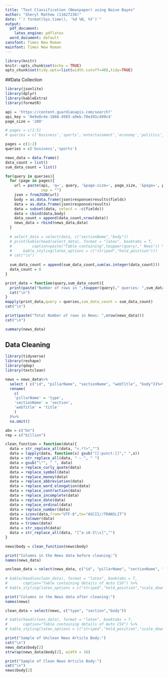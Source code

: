 ```yaml
---
title: "Text Classification (Newspaper) using Naive Bayes"
author: "Sheryl Mathew (11627236)"
date: "`r format(Sys.time(), '%d %B, %Y')`"
output:
  pdf_document:
    latex_engine: pdflatex
  word_document: default
sansfont: Times New Roman
mainfont: Times New Roman
---
```


```r
library(knitr)
knitr::opts_chunk$set(echo = TRUE)
opts_chunk$set(tidy.opts=list(width.cutoff=40),tidy=TRUE)
```

##Data Collection

```r
library(jsonlite)
library(dplyr)
library(kableExtra) 
library(formatR)

api = 'https://content.guardianapis.com/search?'
api_key = '0e9a8c4e-1866-4503-a9eb-70e391c499c4'
page_size = '200'

# pages = c(1:5)
# queries = c('business','sports','entertainment','economy','politics','science','crime','health','art','technology')

pages = c(1:2)
queries = c('business','sports')

news_data = data.frame()
data_count = list()
sum_data_count = list()

for(query in queries){
  for (page in pages){
    url = paste(api, 'q=', query, '&page-size=', page_size, '&page=', page, '&show-fields=body', '&api-key=', api_key, 
                sep = "")
    json = fromJSON(url)
    body = as.data.frame(json$response$results$fields)
    data = as.data.frame(json$response$results)
    data = subset(data, select = -c(fields))
    data = cbind(data,body)
    data_count = append(data_count,nrow(data))
    news_data = rbind(news_data,data)
  }
  
  # select_data = select(data, c("sectionName","body"))
  # print(kable(head(select_data), format = "latex", booktabs = T, 
  #         caption=paste("Table containing",toupper(query)," News")) %>%
  #     kable_styling(latex_options = c("striped","hold_position")))
  # cat("\n")
  
  sum_data_count = append(sum_data_count,sum(as.integer(data_count)))
  data_count = 0
}
```
\newpage
```r
print_data = function(query,sum_data_count){
  print(paste("Number of rows in ",toupper(query)," queries: ",sum_data_count))
  cat("\n")
}
mapply(print_data,query = queries,sum_data_count = sum_data_count)
cat("\n")

print(paste("Total Number of rows in News: ",nrow(news_data)))
cat("\n")

summary(news_data)
```

## Data Cleaning

```r
library(tidyverse)
library(reshape)
library(qdap)
library(textclean)

news = news_data%>%
  select ( c("id", "pillarName", "sectionName", "webTitle", "body"))%>%
  rename(
    c(
    'pillarName' = 'type',
    'sectionName' = 'section',
    'webTitle' = 'title'
    )
  )%>%
  na.omit()

```


```r
abv = c("bn")
rep = c("billion")

clean_function = function(data){
  data = str_replace_all(data, "<.*?>","")
  data = lapply(data, function(x) gsub("[[:punct:]]"," ",x))
  data = str_replace_all(data, " – ", " ")
  data = gsub("\"", " ", data)
  data = replace_curly_quote(data)
  data = replace_symbol(data)
  data = replace_money(data)
  data = replace_abbreviation(data)
  data = replace_word_elongation(data)
  data = replace_contraction(data)
  data = replace_incomplete(data)
  data = replace_date(data)
  data = replace_ordinal(data)
  data = replace_number(data)
  data = iconv(data,from="UTF-8",to="ASCII//TRANSLIT")
  data = tolower(data)
  data = trimws(data)
  data = str_squish(data)
  data = str_replace_all(data, "[^a-zA-Z\\s]","")
}

news$body = clean_function(news$body)
```

```r
print("Columns in the News data before cleaning:")
names(news_data)

unclean_data = select(news_data, c("id", "pillarName", "sectionName", "webTitle", "body"))
  
# kable(head(unclean_data), format = "latex", booktabs = T, 
#       caption="Table containing details of Auto CSV") %>%
# kable_styling(latex_options = c("striped","hold_position","scale_down"))


```

```r
print("Columns in the News data after cleaning:")
names(news)

clean_data = select(news, c("type", "section","body"))

# kable(head(clean_data), format = "latex", booktabs = T,
#       caption="Table containing details of Auto CSV") %>%
# kable_styling(latex_options = c("striped","hold_position","scale_down"))
```


```r
print("Sample of Unclean News Article Body:")
cat("\n")
news_data$body[2]
strwrap(news_data$body[2], width = 16)

```

```r
print("Sample of Clean News Article Body:")
cat("\n")
news$body[2]
```



